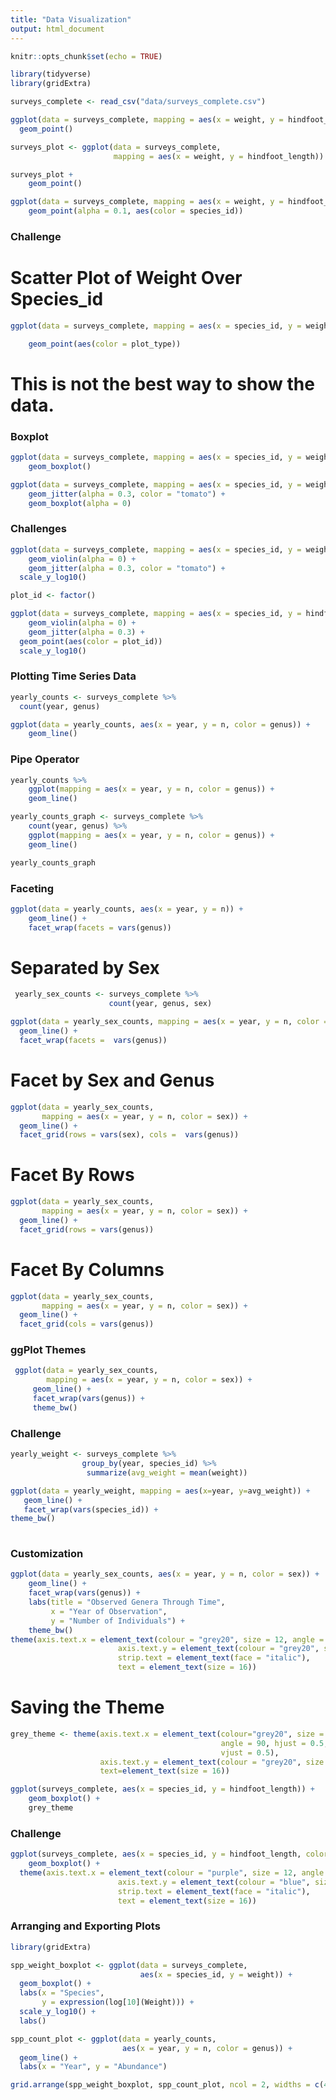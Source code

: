 ```yaml
---
title: "Data Visualization"
output: html_document
---
```


```r
knitr::opts_chunk$set(echo = TRUE)
```

```r
library(tidyverse)
library(gridExtra)
```

```r
surveys_complete <- read_csv("data/surveys_complete.csv")
```


```r
ggplot(data = surveys_complete, mapping = aes(x = weight, y = hindfoot_length)) +
  geom_point()
```

```r
surveys_plot <- ggplot(data = surveys_complete, 
                       mapping = aes(x = weight, y = hindfoot_length))
```

```r
surveys_plot + 
    geom_point()
```

```r
ggplot(data = surveys_complete, mapping = aes(x = weight, y = hindfoot_length)) +
    geom_point(alpha = 0.1, aes(color = species_id))
```

### Challenge


# Scatter Plot of Weight Over Species_id 
```r
ggplot(data = surveys_complete, mapping = aes(x = species_id, y = weight)) + 

    geom_point(aes(color = plot_type))
```
# This is not the best way to show the data. 

### Boxplot

```r
ggplot(data = surveys_complete, mapping = aes(x = species_id, y = weight)) +
    geom_boxplot()
```

```r
ggplot(data = surveys_complete, mapping = aes(x = species_id, y = weight)) +
    geom_jitter(alpha = 0.3, color = "tomato") +
    geom_boxplot(alpha = 0) 
```



### Challenges


```r
ggplot(data = surveys_complete, mapping = aes(x = species_id, y = weight)) +
    geom_violin(alpha = 0) +
    geom_jitter(alpha = 0.3, color = "tomato") +
  scale_y_log10()
```


```r
plot_id <- factor()
```


```r
ggplot(data = surveys_complete, mapping = aes(x = species_id, y = hindfoot_length)) +
    geom_violin(alpha = 0) +
    geom_jitter(alpha = 0.3) +
  geom_point(aes(color = plot_id))
  scale_y_log10()
```


### Plotting Time Series Data
```r
yearly_counts <- surveys_complete %>%
  count(year, genus)
```

```r
ggplot(data = yearly_counts, aes(x = year, y = n, color = genus)) +
    geom_line()
```

### Pipe Operator
```r
yearly_counts %>% 
    ggplot(mapping = aes(x = year, y = n, color = genus)) +
    geom_line()
```

```r
yearly_counts_graph <- surveys_complete %>%
    count(year, genus) %>% 
    ggplot(mapping = aes(x = year, y = n, color = genus)) +
    geom_line()

yearly_counts_graph
```
### Faceting
```r
ggplot(data = yearly_counts, aes(x = year, y = n)) +
    geom_line() +
    facet_wrap(facets = vars(genus))

```


# Separated by Sex
```r
 yearly_sex_counts <- surveys_complete %>%
                      count(year, genus, sex)
```
```r
ggplot(data = yearly_sex_counts, mapping = aes(x = year, y = n, color = sex)) +
  geom_line() +
  facet_wrap(facets =  vars(genus))
```
# Facet by Sex and Genus
```r
ggplot(data = yearly_sex_counts, 
       mapping = aes(x = year, y = n, color = sex)) +
  geom_line() +
  facet_grid(rows = vars(sex), cols =  vars(genus))
```
# Facet By Rows
```r
ggplot(data = yearly_sex_counts, 
       mapping = aes(x = year, y = n, color = sex)) +
  geom_line() +
  facet_grid(rows = vars(genus))
```
# Facet By Columns
```r
ggplot(data = yearly_sex_counts, 
       mapping = aes(x = year, y = n, color = sex)) +
  geom_line() +
  facet_grid(cols = vars(genus))
```

### ggPlot Themes

```r
 ggplot(data = yearly_sex_counts, 
        mapping = aes(x = year, y = n, color = sex)) +
     geom_line() +
     facet_wrap(vars(genus)) +
     theme_bw()
```


### Challenge
```r
yearly_weight <- surveys_complete %>%
                group_by(year, species_id) %>%
                 summarize(avg_weight = mean(weight))
```

```r
ggplot(data = yearly_weight, mapping = aes(x=year, y=avg_weight)) +
   geom_line() +
   facet_wrap(vars(species_id)) +
theme_bw()
   
```

### Customization
```r
ggplot(data = yearly_sex_counts, aes(x = year, y = n, color = sex)) +
    geom_line() +
    facet_wrap(vars(genus)) +
    labs(title = "Observed Genera Through Time",
         x = "Year of Observation",
         y = "Number of Individuals") +
    theme_bw()
theme(axis.text.x = element_text(colour = "grey20", size = 12, angle = 90, hjust = 0.5, vjust = 0.5),
                        axis.text.y = element_text(colour = "grey20", size = 12),
                        strip.text = element_text(face = "italic"),
                        text = element_text(size = 16))
```
# Saving the Theme
```r
grey_theme <- theme(axis.text.x = element_text(colour="grey20", size = 12, 
                                               angle = 90, hjust = 0.5, 
                                               vjust = 0.5),
                    axis.text.y = element_text(colour = "grey20", size = 12),
                    text=element_text(size = 16))
```

```r
ggplot(surveys_complete, aes(x = species_id, y = hindfoot_length)) +
    geom_boxplot() +
    grey_theme
```

### Challenge
```r
ggplot(surveys_complete, aes(x = species_id, y = hindfoot_length, color = sex)) +
    geom_boxplot() +
  theme(axis.text.x = element_text(colour = "purple", size = 12, angle = 90, hjust = 0.5, vjust = 0.5),
                        axis.text.y = element_text(colour = "blue", size = 12),
                        strip.text = element_text(face = "italic"),
                        text = element_text(size = 16))
```
### Arranging and Exporting Plots

```r
library(gridExtra)

spp_weight_boxplot <- ggplot(data = surveys_complete, 
                             aes(x = species_id, y = weight)) +
  geom_boxplot() +
  labs(x = "Species", 
       y = expression(log[10](Weight))) +
  scale_y_log10() + 
  labs()

spp_count_plot <- ggplot(data = yearly_counts, 
                         aes(x = year, y = n, color = genus)) +
  geom_line() + 
  labs(x = "Year", y = "Abundance")

grid.arrange(spp_weight_boxplot, spp_count_plot, ncol = 2, widths = c(4, 6))

```

